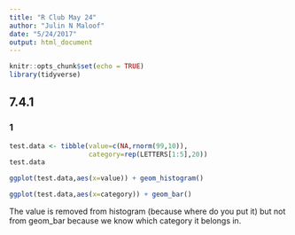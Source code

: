 ```yaml
---
title: "R Club May 24"
author: "Julin N Maloof"
date: "5/24/2017"
output: html_document
---
```


```r
knitr::opts_chunk$set(echo = TRUE)
library(tidyverse)
```

## 7.4.1

### 1

```r
test.data <- tibble(value=c(NA,rnorm(99,10)),
                    category=rep(LETTERS[1:5],20))
test.data
```

```r
ggplot(test.data,aes(x=value)) + geom_histogram()
```

```r
ggplot(test.data,aes(x=category)) + geom_bar()
```

The value is removed from histogram (because where do you put it) but not from geom_bar because we know which category it belongs in.

